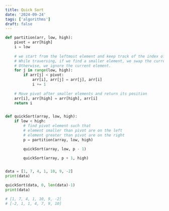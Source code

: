 ```yaml
---
title: Quick Sort
date: '2024-09-24'
tags: ['algorithms']
draft: false
---
```


```python
def partition(arr, low, high):
    pivot = arr[high]
    i = low
    
    # we start from the leftmost element and keep track of the index of smaller (or equal) elements as i.
    # While traversing, if we find a smaller element, we swap the current element with arr[i].
    # Otherwise, we ignore the current element.
    for j in range(low, high):
        if arr[j] < pivot:
            arr[i], arr[j] = arr[j], arr[i]
            i += 1
    
    # Move pivot after smaller elements and return its position
    arr[i], arr[high] = arr[high], arr[i]
    return i


def quickSort(array, low, high):
    if low < high:
        # find pivot element such that
        # element smaller than pivot are on the left
        # element greater than pivot are on the right
        p = partition(array, low, high)

        quickSort(array, low, p - 1)

        quickSort(array, p + 1, high)


data = [1, 7, 4, 1, 10, 9, -2]
print(data)

quickSort(data, 0, len(data)-1)
print(data)

# [1, 7, 4, 1, 10, 9, -2]
# [-2, 1, 1, 4, 7, 9, 10]
```